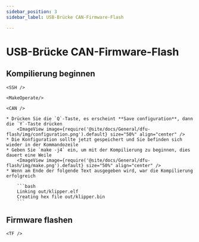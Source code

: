```yaml
---
sidebar_position: 3
sidebar_label: USB-Brücke CAN-Firmware-Flash

---
```




# USB-Brücke CAN-Firmware-Flash

## Kompilierung beginnen

    <SSH />

    <MakeOperate/>

    <CAN />

    * Drücken Sie die `Q`-Taste, es erscheint **Save configuration**, dann die `Y`-Taste drücken
        <ImageView image={require('@site/docs/General/dfu-flash/img/configuration.png').default} size="50%" align="center" />
    * Die Konfiguration sollte jetzt gespeichert und Sie befinden sich wieder in der Kommandozeile
    * Geben Sie `make -j4` ein, um mit der Kompilierung zu beginnen, dies dauert eine Weile
        <ImageView image={require('@site/docs/General/dfu-flash/img/make.png').default} size="50%" align="center" />
    * Wenn am Ende der folgende Text ausgegeben wird, war die Kompilierung erfolgreich

        ```bash
        Linking out/klipper.elf
        Creating hex file out/klipper.bin
        ```

## Firmware flashen


    <TF />
